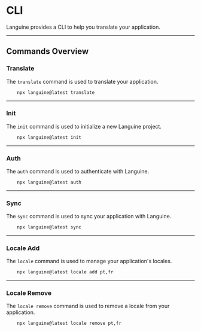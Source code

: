 # CLI

Languine provides a CLI to help you translate your application.

---

## Commands Overview

### Translate

The `translate` command is used to translate your application.

```bash title="Terminal"
    npx languine@latest translate
```

---

### Init

The `init` command is used to initialize a new Languine project.

```bash title="Terminal"
    npx languine@latest init
```

---

### Auth

The `auth` command is used to authenticate with Languine.

```bash title="Terminal"
    npx languine@latest auth
```

---

### Sync

The `sync` command is used to sync your application with Languine.

```bash title="Terminal"
    npx languine@latest sync
```

---

### Locale Add

The `locale` command is used to manage your application's locales.

```bash title="Terminal"
    npx languine@latest locale add pt,fr
```

---

### Locale Remove

The `locale remove` command is used to remove a locale from your application.

```bash title="Terminal"
    npx languine@latest locale remove pt,fr
```

